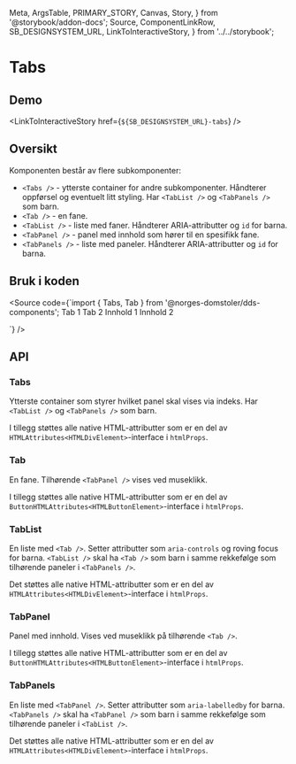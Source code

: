   Meta,
  ArgsTable,
  PRIMARY_STORY,
  Canvas,
  Story,
} from '@storybook/addon-docs';
  Source,
  ComponentLinkRow,
  SB_DESIGNSYSTEM_URL,
  LinkToInteractiveStory,
} from '../../storybook';

<Meta title="Design system/Tabs/API" component={Tabs} />

# Tabs

<ComponentLinkRow
  docsHref="https://design.domstol.no/987b33f71/p/206fdc-skiptocontent/b/11d1c4"
  figmaHref="https://www.figma.com/file/ewqSDmkgqDQ5PyOsRp4V5b/?node-id=7003%3A143267"
  githubHref="https://github.com/domstolene/designsystem/tree/master/components/src/components/Tabs"
/>

## Demo

<Canvas>
  <Story id="design-system-tabs--default" />
</Canvas>

<LinkToInteractiveStory href={`${SB_DESIGNSYSTEM_URL}-tabs`} />

## Oversikt

Komponenten består av flere subkomponenter:

- `<Tabs />` - ytterste container for andre subkomponenter. Håndterer oppførsel og eventuelt litt styling. Har `<TabList />` og `<TabPanels />` som barn.
- `<Tab />` - en fane.
- `<TabList />` - liste med faner. Håndterer ARIA-attributter og `id` for barna.
- `<TabPanel />` - panel med innhold som hører til en spesifikk fane.
- `<TabPanels />` - liste med paneler. Håndterer ARIA-attributter og `id` for barna.

## Bruk i koden

<Source
  code={`import { Tabs, Tab } from '@norges-domstoler/dds-components';
    <Tabs>
        <TabList>
            <Tab> Tab 1 </Tab>
            <Tab> Tab 2 </Tab>
        </TabList>
        <TabPanels>
            <TabPanel> Innhold 1 </TabPanel>
            <TabPanel> Innhold 2 </TabPanel>
        </TabPanels>
    </Tabs>

`}
/>

## API

### Tabs

Ytterste container som styrer hvilket panel skal vises via indeks. Har `<TabList />` og `<TabPanels />` som barn.

<ArgsTable story={PRIMARY_STORY} />

I tillegg støttes alle native HTML-attributter som er en del av `HTMLAttributes<HTMLDivElement>`-interface i `htmlProps`.

### Tab

En fane. Tilhørende `<TabPanel />` vises ved museklikk.

<ArgsTable of={Tab} />

I tillegg støttes alle native HTML-attributter som er en del av `ButtonHTMLAttributes<HTMLButtonElement>`-interface i `htmlProps`.

### TabList

En liste med `<Tab />`. Setter attributter som `aria-controls` og roving focus for barna. `<TabList />` skal ha `<Tab />` som barn i samme rekkefølge som tilhørende paneler i `<TabPanels />`.

Det støttes alle native HTML-attributter som er en del av `HTMLAttributes<HTMLDivElement>`-interface i `htmlProps`.

### TabPanel

Panel med innhold. Vises ved museklikk på tilhørende `<Tab />`.

<ArgsTable of={TabPanel} />

I tillegg støttes alle native HTML-attributter som er en del av `ButtonHTMLAttributes<HTMLButtonElement>`-interface i `htmlProps`.

### TabPanels

En liste med `<TabPanel />`. Setter attributter som `aria-labelledby` for barna. `<TabPanels />` skal ha `<TabPanel />` som barn i samme rekkefølge som tilhørende paneler i `<TabList />`.

Det støttes alle native HTML-attributter som er en del av `HTMLAttributes<HTMLDivElement>`-interface i `htmlProps`.
